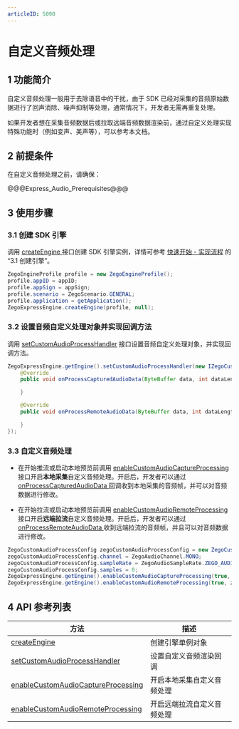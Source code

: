 ```yaml
---
articleID: 5090
---
```

# 自定义音频处理

## 1 功能简介

自定义音频处理一般用于去除语音中的干扰，由于 SDK 已经对采集的音频原始数据进行了回声消除、噪声抑制等处理，通常情况下，开发者无需再重复处理。

如果开发者想在采集音频数据后或拉取远端音频数据渲染前，通过自定义处理实现特殊功能时（例如变声、美声等），可以参考本文档。


## 2 前提条件

在自定义音频处理之前，请确保：

@@@Express_Audio_Prerequisites@@@


## 3 使用步骤

### 3.1 创建 SDK 引擎

调用 [createEngine ](/zh/api?doc=Express_Video_SDK_API~Java~class~im-zego-zegoexpress-zego-express-engine#create-engine) 接口创建 SDK 引擎实例，详情可参考 [快速开始 - 实现流程](7627#3_1) 的 “3.1 创建引擎”。

```java
ZegoEngineProfile profile = new ZegoEngineProfile();
profile.appID = appID;
profile.appSign = appSign;
profile.scenario = ZegoScenario.GENERAL;
profile.application = getApplication();
ZegoExpressEngine.createEngine(profile, null);
```

### 3.2 设置音频自定义处理对象并实现回调方法

调用 [setCustomAudioProcessHandler](/zh/api?doc=Express_Video_SDK_API~Java~class~im-zego-zegoexpress-zego-express-engine#set-custom-audio-process-handler) 接口设置音频自定义处理对象，并实现回调方法。

```java
ZegoExpressEngine.getEngine().setCustomAudioProcessHandler(new IZegoCustomAudioProcessHandler() {
    @Override
    public void onProcessCapturedAudioData(ByteBuffer data, int dataLength, ZegoAudioFrameParam param) {

    }

    @Override
    public void onProcessRemoteAudioData(ByteBuffer data, int dataLength, ZegoAudioFrameParam param, String streamID) {

    }
});
```


### 3.3 自定义音频处理

- 在开始推流或启动本地预览前调用 [enableCustomAudioCaptureProcessing ](/zh/api?doc=Express_Video_SDK_API~Java~class~im-zego-zegoexpress-zego-express-engine#enable-custom-audio-capture-processing) 接口开启**本地采集**自定义音频处理。开启后，开发者可以通过 [onProcessCapturedAudioData ](@onProcessCapturedAudioData) 回调收到本地采集的音频帧，并可以对音频数据进行修改。

- 在开始拉流或启动本地预览前调用 [enableCustomAudioRemoteProcessing ](/zh/api?doc=Express_Video_SDK_API~Java~class~im-zego-zegoexpress-zego-express-engine#enable-custom-audio-remote-processing) 接口开启**远端拉流**自定义音频处理。开启后，开发者可以通过 [onProcessRemoteAudioData ](/zh/api?doc=Express_Video_SDK_API~Java~class~im-zego-zegoexpress-callback-i-zego-custom-audio-process-handler#on-process-remote-audio-data) 收到远端拉流的音频帧，并且可以对音频数据进行修改。

```java
ZegoCustomAudioProcessConfig zegoCustomAudioProcessConfig = new ZegoCustomAudioProcessConfig();
zegoCustomAudioProcessConfig.channel = ZegoAudioChannel.MONO;
zegoCustomAudioProcessConfig.sampleRate = ZegoAudioSampleRate.ZEGO_AUDIO_SAMPLE_RATE_16K;
zegoCustomAudioProcessConfig.samples = 0;
ZegoExpressEngine.getEngine().enableCustomAudioCaptureProcessing(true, zegoCustomAudioProcessConfig);
ZegoExpressEngine.getEngine().enableCustomAudioRemoteProcessing(true, zegoCustomAudioProcessConfig);
```

## 4 API 参考列表

| 方法  | 描述    |
| ---- | ------ |
| [createEngine ](/zh/api?doc=Express_Video_SDK_API~Java~class~im-zego-zegoexpress-zego-express-engine#create-engine) | 创建引擎单例对象           |
| [setCustomAudioProcessHandler ](/zh/api?doc=Express_Video_SDK_API~Java~class~im-zego-zegoexpress-zego-express-engine#set-custom-audio-process-handler) | 设置自定义音频渲染回调     |
| [enableCustomAudioCaptureProcessing ](/zh/api?doc=Express_Video_SDK_API~Java~class~im-zego-zegoexpress-zego-express-engine#enable-custom-audio-capture-processing) | 开启本地采集自定义音频处理 |
| [enableCustomAudioRemoteProcessing ](/zh/api?doc=Express_Video_SDK_API~Java~class~im-zego-zegoexpress-zego-express-engine#enable-custom-audio-remote-processing) | 开启远端拉流自定义音频处理 |
